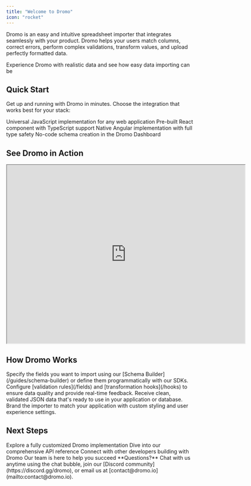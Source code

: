 ```yaml
---
title: "Welcome to Dromo"
icon: "rocket"
---
```


Dromo is an easy and intuitive spreadsheet importer that integrates seamlessly with your product. Dromo helps your users match columns, correct errors, perform complex validations, transform values, and upload perfectly formatted data.

<Card horizontal title="🚀 Try Our Live Demo" icon="play" href="https://demo.dromo.io">
  Experience Dromo with realistic data and see how easy data importing can be
</Card>

## Quick Start

Get up and running with Dromo in minutes. Choose the integration that works best for your stack:

<CardGroup cols={2}>
  <Card title="JavaScript SDK" icon="js" href="/getting-started/javascript">
    Universal JavaScript implementation for any web application
  </Card>
  <Card title="React Component" icon="react" href="/getting-started/react">
    Pre-built React component with TypeScript support
  </Card>
  <Card title="Angular Component" icon="angular" href="/getting-started/angular">
    Native Angular implementation with full type safety
  </Card>
  <Card title="Schema Builder" icon="wrench" href="/guides/schema-builder">
    No-code schema creation in the Dromo Dashboard
  </Card>
</CardGroup>

## See Dromo in Action

<iframe
  src="https://drive.google.com/file/d/1dv39s4HZ88U9uI7PVARHet4T9z6qjf_1/preview"
  width="640"
  height="480"
  allow="autoplay"
></iframe>

## How Dromo Works

<Steps>
  <Step title="Define Your Schema">
    Specify the fields you want to import using our [Schema Builder](/guides/schema-builder) or define them programmatically with our SDKs.
  </Step>
  <Step title="Add Validations">
    Configure [validation rules](/fields) and [transformation hooks](/hooks) to ensure data quality and provide real-time feedback.
  </Step>
  <Step title="Handle Results">
    Receive clean, validated JSON data that's ready to use in your application or database.
  </Step>
  <Step title="Customize Experience">
    Brand the importer to match your application with custom styling and user experience settings.
  </Step>
</Steps>

## Next Steps

<CardGroup cols={2}>
  <Card title="Interactive Sandbox" icon="laptop-code" href="https://codesandbox.io/s/ux-demo-react-yez5e2">
    Explore a fully customized Dromo implementation
  </Card>
  <Card title="API Documentation" icon="book-open" href="/api-reference">
    Dive into our comprehensive API reference
  </Card>
  <Card title="Join Community" icon="users" href="https://discord.gg/dromo">
    Connect with other developers building with Dromo
  </Card>
  <Card title="Get Help" icon="life-ring" href="mailto:contact@dromo.io">
    Our team is here to help you succeed
  </Card>
</CardGroup>

<Note>
  **Questions?** Chat with us anytime using the chat bubble, join our [Discord community](https://discord.gg/dromo), or email us at [contact@dromo.io](mailto:contact@dromo.io).
</Note>
